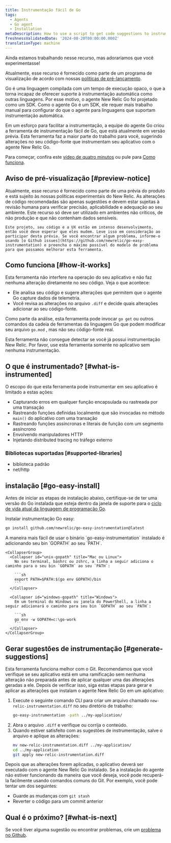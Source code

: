 ```yaml
---
title: Instrumentação fácil de Go
tags:
  - Agents
  - Go agent
  - Installation
metaDescription: How to use a script to get code suggestions to instrument your Golang apps and services.
freshnessValidatedDate: '2024-08-20T00:00:00.000Z'
translationType: machine
---
```


<Callout title="visualização">
  Ainda estamos trabalhando nesse recurso, mas adoraríamos que você experimentasse!

  Atualmente, esse recurso é fornecido como parte de um programa de visualização de acordo com nossas [políticas de pré-lançamento](/docs/licenses/license-information/referenced-policies/new-relic-pre-release-policy).
</Callout>

Go é uma linguagem compilada com um tempo de execução opaco, o que a torna incapaz de oferecer suporte à instrumentação automática como outras linguagens. Por esse motivo, o agente New Relic Go foi projetado como um SDK. Como o agente Go é um SDK, ele requer mais trabalho manual para configurar do que o agente para linguagens que suportam instrumentação automática.

Em um esforço para facilitar a instrumentação, a equipe do agente Go criou a ferramenta de instrumentação fácil de Go, que está atualmente em versão prévia. Esta ferramenta faz a maior parte do trabalho para você, sugerindo alterações no seu código-fonte que instrumentam seu aplicativo com o agente New Relic Go.

Para começar, confira este [vídeo de quatro minutos](https://asciinema.org/a/r0Il7o2eMiZaLKHIlew3IL2nx) ou pule para [Como funciona](#how-it-works).

## Aviso de pré-visualização [#preview-notice]

<CollapserGroup>
  <Collapser id="preview-usage-details" title="O que você pode esperar desta prévia">
    Atualmente, esse recurso é fornecido como parte de uma prévia do produto e está sujeito às nossas políticas experimentais do New Relic. As alterações de código recomendadas são apenas sugestões e devem estar sujeitas à revisão humana para verificar precisão, aplicabilidade e adequação ao seu ambiente. Este recurso só deve ser utilizado em ambientes não críticos, de não produção e que não contenham dados sensíveis.

    Este projeto, seu código e a UX estão em intenso desenvolvimento, então você deve esperar que eles mudem. Leve isso em consideração ao participar desta prévia. Se você encontrar algum problema, informe-o usando [o Github issues](https://github.com/newrelic/go-easy-instrumentation) e preencha o máximo possível do modelo de problema para que possamos melhorar esta ferramenta.
  </Collapser>
</CollapserGroup>

## Como funciona [#how-it-works]

Esta ferramenta não interfere na operação do seu aplicativo e não faz nenhuma alteração diretamente no seu código. Veja o que acontece:

* Ele analisa seu código e sugere alterações que permitem que o agente Go capture dados de telemetria.
* Você revisa as alterações no arquivo `.diff` e decide quais alterações adicionar ao seu código-fonte.

Como parte da análise, esta ferramenta pode invocar `go get` ou outros comandos da cadeia de ferramentas da linguagem Go que podem modificar seu arquivo `go.mod` , mas não seu código-fonte real.

<Callout variant="important">
  Esta ferramenta não consegue detectar se você já possui instrumentação New Relic. Por favor, use esta ferramenta somente no aplicativo sem nenhuma instrumentação.
</Callout>

## O que é instrumentado? [#what-is-instrumented]

O escopo do que esta ferramenta pode instrumentar em seu aplicativo é limitado a estas ações:

* Capturando erros em qualquer função encapsulada ou rastreada por uma transação
* Rastreando funções definidas localmente que são invocadas no método `main()` do aplicativo com uma transação
* Rastreando funções assíncronas e literais de função com um segmento assíncrono
* Envolvendo manipuladores HTTP
* Injetando distributed tracing no tráfego externo

### Bibliotecas suportadas [#supported-libraries]

* biblioteca padrão
* net/http

## instalação [#go-easy-install]

Antes de iniciar as etapas de instalação abaixo, certifique-se de ter uma versão do Go instalada que esteja dentro da janela de suporte para o [ciclo de vida atual da linguagem de programação Go](https://endoflife.date/go).

Instalar instrumentação Go easy:

```sh
go install github.com/newrelic/go-easy-instrumentation@latest
```

<CollapserGroup>
  <Collapser id="setup-go-path" title="Configurando seu GOPATH">
    A maneira mais fácil de usar o binário `go-easy-instrumentation` instalado é adicionando seu bin `GOPATH` ao seu `PATH`.

    <CollapserGroup>
      <Collapser id="unix-gopath" title="Mac ou Linux">
        No seu terminal, bashrc ou zshrc, a linha a seguir adiciona o caminho para o seu bin `GOPATH` ao seu `PATH`:

        ```sh
        export PATH=$PATH:$(go env GOPATH)/bin
        ```
      </Collapser>

      <Collapser id="windows-gopath" title="Windows">
        Em um terminal do Windows ou janela do PowerShell, a linha a seguir adicionará o caminho para seu bin `GOPATH` ao seu `PATH`:

        ```sh
        go env -w GOPATH=c:\go-work
        ```
      </Collapser>
    </CollapserGroup>
  </Collapser>
</CollapserGroup>

## Gerar sugestões de instrumentação [#generate-suggestions]

Esta ferramenta funciona melhor com o Git. Recomendamos que você verifique se seu aplicativo está em uma ramificação sem nenhuma alteração não preparada antes de aplicar qualquer uma das alterações geradas a ele. Depois de verificar isso, siga estas etapas para gerar e aplicar as alterações que instalam o agente New Relic Go em um aplicativo:

1. Execute o seguinte comando CLI para criar um arquivo chamado `new-relic-instrumentation.diff` no seu diretório de trabalho:
   ```sh
   go-easy-instrumentation -path ../my-application/
   ```
2. Abra o arquivo `.diff` e verifique ou corrija o conteúdo.
3. Quando estiver satisfeito com as sugestões de instrumentação, salve o arquivo e aplique as alterações:
   ```sh
   mv new-relic-instrumentation.diff ../my-application/
   cd ../my-application
   git apply new-relic-instrumentation.diff
   ```

Depois que as alterações forem aplicadas, o aplicativo deverá ser executado com o agente New Relic Go instalado. Se a instalação do agente não estiver funcionando da maneira que você deseja, você pode recuperá-la facilmente usando comandos comuns do Git. Por exemplo, você pode tentar um dos seguintes:

* Guarde as mudanças com `git stash`
* Reverter o código para um commit anterior

## Qual é o próximo? [#what-is-next]

Se você tiver alguma sugestão ou encontrar problemas, crie um [problema no Github](https://github.com/newrelic/go-easy-instrumentation).